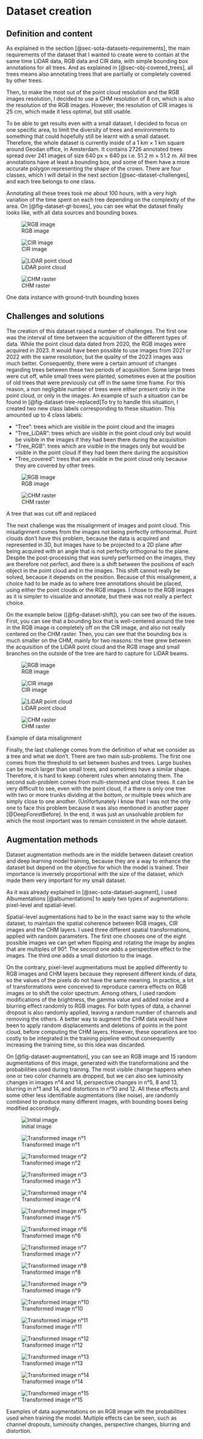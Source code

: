 # Dataset creation {#sec-dataset}

## Definition and content

As explained in the section [@sec-sota-datasets-requirements], the main requirements of the dataset that I wanted to create were to contain at the same time LiDAR data, RGB data and CIR data, with simple bounding box annotations for all trees. And as explained in [@sec-obj-covered_trees], all trees means also annotating trees that are partially or completely covered by other trees.

Then, to make the most out of the point cloud resolution and the RGB images resolution, I decided to use a CHM resolution of 8 cm, which is also the resolution of the RGB images. However, the resolution of CIR images is 25 cm, which made it less optimal, but still usable.

To be able to get results even with a small dataset, I decided to focus on one specific area, to limit the diversity of trees and environments to something that could hopefully still be learnt with a small dataset. Therefore, the whole dataset is currently inside of a 1 km × 1 km square around Geodan office, in Amsterdam. It contains 2726 annotated trees spread over 241 images of size 640 px × 640 px i.e. 51.2 m × 51.2 m. All tree annotations have at least a bounding box, and some of them have a more accurate polygon representing the shape of the crown. There are four classes, which I will detail in the next section [@sec-dataset-challenges], and each tree belongs to one class.

Annotating all these trees took me about 100 hours, with a very high variation of the time spent on each tree depending on the complexity of the area. On [@fig-dataset-gt-boxes], you can see what the dataset finally looks like, with all data sources and bounding boxes.

::: {#fig-dataset-gt-boxes layout="[[48, -4, 48], [-4], [48, -4, 48]]" fig-pos="H"}

![RGB image](../images/Training_image/RGB_image.png){#fig-dataset-gt-boxes-rgb fig-align="center"}

![CIR image](../images/Training_image/CIR_image.png){#fig-dataset-gt-boxes-cir fig-align="center"}

![LiDAR point cloud](../images/Training_image/LiDAR.png){#fig-dataset-gt-boxes-lidar fig-align="center"}

![CHM raster](../images/Training_image/CHM_all_color.png){#fig-dataset-gt-boxes-chm fig-align="center"}

One data instance with ground-truth bounding boxes
:::

## Challenges and solutions {#sec-dataset-challenges}

The creation of this dataset raised a number of challenges. The first one was the interval of time between the acquisition of the different types of data. While the point cloud data dated from 2020, the RGB images were acquired in 2023. It would have been possible to use images from 2021 or 2022 with the same resolution, but the quality of the 2023 images was much better. Consequently, there were a certain amount of changes regarding trees between these two periods of acquisition. Some large trees were cut off, while small trees were planted, sometimes even at the position of old trees that were previously cut off in the same time frame. For this reason, a non negligible number of trees were either present only in the point cloud, or only in the images. An example of such a situation can be found in [@fig-dataset-tree-replaced]To try to handle this situation, I created two new class labels corresponding to these situation. This amounted up to 4 class labels:

- "Tree": trees which are visible in the point cloud and the images
- "Tree_LiDAR": trees which are visible in the point cloud only but would be visible in the images if they had been there during the acquisition
- "Tree_RGB": trees which are visible in the images only but would be visible in the point cloud if they had been there during the acquisition
- "Tree_covered": trees that are visible in the point cloud only because they are covered by other trees.

::: {#fig-dataset-tree-replaced layout="[[48, -4, 48], [-4],  [48, -4, 48]]" fig-pos="H"}

![RGB image](../images/Data_discrepancies//RGB_image.png){#fig-dataset-tree-replaced-rgb fig-align="center"}

![CHM raster](../images/Data_discrepancies/CHM_all_color.png){#fig-dataset-tree-replaced-chm fig-align="center"}

A tree that was cut off and replaced
:::

The next challenge was the misalignment of images and point cloud. This misalignment comes from the images not being perfectly orthonormal. Point clouds don't have this problem, because the data is acquired and represented in 3D, but images have to be projected to a 2D plane after being acquired with an angle that is not perfectly orthogonal to the plane. Despite the post-processing that was surely performed on the images, they are therefore not perfect, and there is a shift between the positions of each object in the point cloud and in the images. This shift cannot really be solved, because it depends on the position. Because of this misalignment, a choice had to be made as to where tree annotations should be placed, using either the point clouds or the RGB images. I chose to the RGB images as it is simpler to visualize and annotate, but there was not really a perfect choice.

On the example below ([@fig-dataset-shift]), you can see two of the issues. First, you can see that a bounding box that is well-centered around the tree in the RGB image is completely off on the CIR image, and also not really centered on the CHM raster. Then, you can see that the bounding box is much smaller on the CHM, mainly for two reasons: the tree grew between the acquisition of the LiDAR point cloud and the RGB image and small branches on the outside of the tree are hard to capture for LiDAR beams.

::: {#fig-dataset-shift layout="[[48, -4, 48], [-4],  [48, -4, 48]]" fig-pos="H"}

![RGB image](../images/Data_shift/RGB_image.png){#fig-dataset-shift-rgb fig-align="center"}

![CIR image](../images/Data_shift/CIR_image.png){#fig-dataset-shift-cir fig-align="center"}

![LiDAR point cloud](../images/Data_shift/LiDAR.png){#fig-dataset-shift-lidar fig-align="center"}

![CHM raster](../images/Data_shift/CHM_all_color.png){#fig-dataset-shift-chm fig-align="center"}

Example of data misalignment
:::

Finally, the last challenge comes from the definition of what we consider as a tree and what we don't. There are two main sub-problems. The first one comes from the threshold to set between bushes and trees. Large bushes can be much larger than small trees, and sometimes have a similar shape. Therefore, it is hard to keep coherent rules when annotating them. The second sub-problem comes from multi-stemmed and close trees. It can be very difficult to see, even with the point cloud, if a there is only one tree with two or more trunks dividing at the bottom, or multiple trees which are simply close to one another. (Un)fortunately I know that I was not the only one to face this problem because it was also mentioned in another paper [@DeepForestBefore]. In the end, it was just an unsolvable problem for which the most important was to remain consistent in the whole dataset.

## Augmentation methods

Dataset augmentation methods are in the middle between dataset creation and deep learning model training, because they are a way to enhance the dataset but depend on the objective for which the model is trained. Their importance is inversely proportional with the size of the dataset, which made them very important for my small dataset.

As it was already explained in [@sec-sota-dataset-augment], I used Albumentations [@albumentations] to apply two types of augmentations: pixel-level and spatial-level.

Spatial-level augmentations had to be in the exact same way to the whole dataset, to maintain the spatial coherence between RGB images, CIR images and the CHM layers. I used three different spatial transformations, applied with random parameters. The first one chooses one of the eight possible images we can get when flipping and rotating the image by angles that are multiples of 90°. The second one adds a perspective effect to the images. The third one adds a small distortion to the image.

On the contrary, pixel-level augmentations must be applied differently to RGB images and CHM layers because they represent different kinds of data, so the values of the pixels do not have the same meaning. In practice, a lot of transformations were conceived to reproduce camera effects on RGB images or to shift the color spectrum. Among others, I used random modifications of the brightness, the gamma value and added noise and a blurring effect randomly to RGB images. For both types of data, a channel dropout is also randomly applied, leaving a random number of channels and removing the others. A better way to augment the CHM data would have been to apply random displacements and deletions of points in the point cloud, before computing the CHM layers. However, these operations are too costly to be integrated in the training pipeline without consequently increasing the training time, so this idea was discarded.

On [@fig-dataset-augmentation], you can see an RGB image and 15 random augmentations of this image, generated with the transformations and the probabilities used during training. The most visible change happens when one or two color channels are dropped, but we can also see luminosity changes in images n°4 and 14, perspective changes in n°5, 8 and 13, blurring in n°1 and 14, and distortions in n°10 and 12. All these effects and some other less identifiable augmentations (like noise), are randomly combined to produce many different images, with bounding boxes being modified accordingly.

::: {#fig-dataset-augmentation layout="[[48, -4, 48, -4, 48, -4, 48], [-4], [48, -4, 48, -4, 48, -4, 48], [-4], [48, -4, 48, -4, 48, -4, 48], [-4], [48, -4, 48, -4, 48, -4, 48]]" fig-pos="H"}

![Initial image](../images/Augmentations/RGB_image.png){#fig-dataset-augmentation-initial fig-align="center"}

![Transformed image n°1](../images/Augmentations/RGB_image_transformed_1.png){#fig-dataset-augmentation-1 fig-align="center"}

![Transformed image n°2](../images/Augmentations/RGB_image_transformed_2.png){#fig-dataset-augmentation-2 fig-align="center"}

![Transformed image n°3](../images/Augmentations/RGB_image_transformed_3.png){#fig-dataset-augmentation-3 fig-align="center"}

![Transformed image n°4](../images/Augmentations/RGB_image_transformed_4.png){#fig-dataset-augmentation-4 fig-align="center"}

![Transformed image n°5](../images/Augmentations/RGB_image_transformed_5.png){#fig-dataset-augmentation-5 fig-align="center"}

![Transformed image n°6](../images/Augmentations/RGB_image_transformed_6.png){#fig-dataset-augmentation-6 fig-align="center"}

![Transformed image n°7](../images/Augmentations/RGB_image_transformed_7.png){#fig-dataset-augmentation-7 fig-align="center"}

![Transformed image n°8](../images/Augmentations/RGB_image_transformed_8.png){#fig-dataset-augmentation-8 fig-align="center"}

![Transformed image n°9](../images/Augmentations/RGB_image_transformed_9.png){#fig-dataset-augmentation-9 fig-align="center"}

![Transformed image n°10](../images/Augmentations/RGB_image_transformed_10.png){#fig-dataset-augmentation-10 fig-align="center"}

![Transformed image n°11](../images/Augmentations/RGB_image_transformed_11.png){#fig-dataset-augmentation-11 fig-align="center"}

![Transformed image n°12](../images/Augmentations/RGB_image_transformed_12.png){#fig-dataset-augmentation-12 fig-align="center"}

![Transformed image n°13](../images/Augmentations/RGB_image_transformed_13.png){#fig-dataset-augmentation-13 fig-align="center"}

![Transformed image n°14](../images/Augmentations/RGB_image_transformed_14.png){#fig-dataset-augmentation-14 fig-align="center"}

![Transformed image n°15](../images/Augmentations/RGB_image_transformed_15.png){#fig-dataset-augmentation-15 fig-align="center"}

Examples of data augmentations on an RGB image with the probabilities used when training the model. Multiple effects can be seen, such as channel dropouts, luminosity changes, perspective changes, blurring and distortion.
:::
